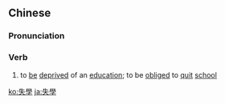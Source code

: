 {{also|失学}}
==Chinese==
{{zh-forms|s=失学}}

===Pronunciation===
{{zh-pron
|m=shīxué
|c=sat1 hok6
|mn=sit-ha̍k/qz:sit-o̍h
|cat=v
}}

===Verb===
{{zh-verb}}

# {{lb|zh|Advanced Mandarin}} to [[be]] [[deprived]] of an [[education]]; to be [[obliged]] to [[quit]] [[school]]

[[ko:失學]]
[[ja:失學]]